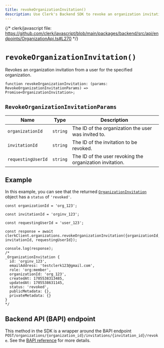 ```yaml
---
title: revokeOrganizationInvitation()
description: Use Clerk's Backend SDK to revoke an organization invitation from a user for a specified organization.
---
```


{/* clerk/javascript file: https://github.com/clerk/javascript/blob/main/packages/backend/src/api/endpoints/OrganizationApi.ts#L270 */}

# `revokeOrganizationInvitation()`

Revokes an organization invitation from a user for the specified organization.

```tsx
function revokeOrganizationInvitation: (params: RevokeOrganizationInvitationParams) => Promise<OrganizationInvitation>;
```

## `RevokeOrganizationInvitationParams`

| Name | Type	| Description |
| --- | --- | --- |
| `organizationId` | `string` | The ID of the organization the user was invited to. |
| `invitationId` | `string` | The ID of the invitation to be revoked. |
| `requestingUserId` | `string` | The ID of the user revoking the organization invitation. |

## Example

In this example, you can see that the returned [`OrganizationInvitation`](/docs/references/javascript/organization-invitation) object has a `status` of `'revoked'`.

```tsx {18}
const organizationId = 'org_123';

const invitationId = 'orginv_123';

const requestingUserId = 'user_123';

const response = await clerkClient.organizations.revokeOrganizationInvitation({organizationId, invitationId, requestingUserId});

console.log(response);
/*
_OrganizationInvitation {
  id: 'orginv_123',
  emailAddress: 'testclerk123@gmail.com',
  role: 'org:member',
  organizationId: 'org_123',
  createdAt: 1705538313485,
  updatedAt: 1705538631145,
  status: 'revoked',
  publicMetadata: {},
  privateMetadata: {}
}
*/
```

## Backend API (BAPI) endpoint

This method in the SDK is a wrapper around the BAPI endpoint `POST/organizations/{organization_id}/invitations/{invitation_id}/revoke`. See the [BAPI reference](https://clerk.com/docs/reference/backend-api/tag/Organization-Invitations#operation/RevokeOrganizationInvitation) for more details.
